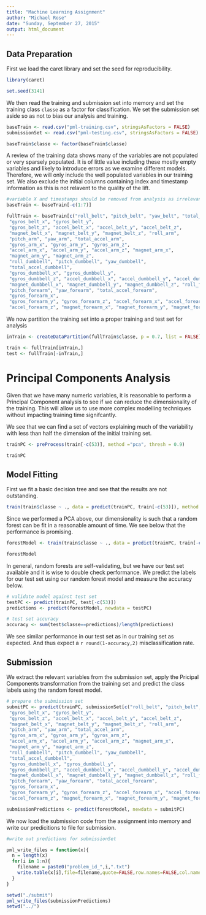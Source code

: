 ```yaml
---
title: "Machine Learning Assignment"
author: "Michael Rose"
date: "Sunday, September 27, 2015"
output: html_document
---
```


## Data Preparation
First we load the caret library and set the seed for reproducibility.

```r
library(caret)

set.seed(3141)
```

We then read the training and submission set into memory and set the training class `classe` as a factor for classification.  We set the submission set aside so as not to bias our analysis and training.

```r
baseTrain <- read.csv("pml-training.csv", stringsAsFactors = FALSE)
submissionSet <- read.csv("pml-testing.csv", stringsAsFactors = FALSE)

baseTrain$classe <- factor(baseTrain$classe)
```


A review of the training data shows many of the variables are not populated or very sparsely populated.  It is of little value including these mostly empty variables and likely to introduce errors as we examine different models.  Therefore, we will only include the well populated variables in our training set.  We also exclude the initial columns containing index and timestamp information as this is not relavent to the quality of the lift.

```r
#variable X and timestamps should be removed from analysis as irrelevant to classification
baseTrain <- baseTrain[-c(1:7)]

fullTrain <- baseTrain[c("roll_belt", "pitch_belt", "yaw_belt", "total_accel_belt",
 "gyros_belt_x", "gyros_belt_y", 
 "gyros_belt_z", "accel_belt_x", "accel_belt_y", "accel_belt_z", 
 "magnet_belt_x", "magnet_belt_y", "magnet_belt_z", "roll_arm", 
 "pitch_arm", "yaw_arm", "total_accel_arm", 
 "gyros_arm_x", "gyros_arm_y", "gyros_arm_z",
 "accel_arm_x", "accel_arm_y", "accel_arm_z", "magnet_arm_x",
 "magnet_arm_y", "magnet_arm_z",
 "roll_dumbbell", "pitch_dumbbell", "yaw_dumbbell", 
 "total_accel_dumbbell",
 "gyros_dumbbell_x", "gyros_dumbbell_y", 
 "gyros_dumbbell_z", "accel_dumbbell_x", "accel_dumbbell_y", "accel_dumbbell_z", 
 "magnet_dumbbell_x", "magnet_dumbbell_y", "magnet_dumbbell_z", "roll_forearm", 
 "pitch_forearm", "yaw_forearm", "total_accel_forearm", 
 "gyros_forearm_x", 
 "gyros_forearm_y", "gyros_forearm_z", "accel_forearm_x", "accel_forearm_y", 
 "accel_forearm_z", "magnet_forearm_x", "magnet_forearm_y", "magnet_forearm_z", "classe")]
```

We now partition the training set into a proper training and test set for analysis
``` r
inTrain <- createDataPartition(fullTrain$classe, p = 0.7, list = FALSE)

train <- fullTrain[inTrain,]
test <- fullTrain[-inTrain,]
```


# Principal Components Analysis

Given that we have many numeric variables, it is reasonable to perform a Principal Component analysis to see if we can reduce the dimensionality of the training.  This will allow us to use more complex modelling techniques without impacting training time signifcantly.

We see that we can find a set of vectors explaining much of the variability with less than half the dimension of the initial training set.
```r
trainPC <- preProcess(train[-c(53)], method ="pca", thresh = 0.9) 

trainPC
```

## Model Fitting
First we fit a basic decision tree and see that the results are not outstanding.  
```r
train(train$classe ~ ., data = predict(trainPC, train[-c(53)]), method = "rpart")
```

Since we performed a PCA above, our dimensionality is such that a random forest can be fit in a reasonable amount of time.  We see below that the performance is promising.
```r
forestModel <- train(train$classe ~ ., data = predict(trainPC, train[-c(53)]), method = "rf")

forestModel
```

In general, random forests are self-validating, but we have our test set available and it is wise to double check performance. We predict the labels for our test set using our random forest model and measure the accuracy below.

```r
# validate model against test set
testPC <- predict(trainPC, test[-c(53)])
predictions <- predict(forestModel, newdata = testPC)

# test set accuracy
accuracy <- sum(test$classe==predictions)/length(predictions)
```

We see similar performance in our test set as in our training set as expected.  And thus expect a `r round(1-accuracy,2)` misclassification rate.

## Submission
We extract the relevant variables from the submission set, apply the Pricipal Components transformation from the training set and predict the class labels using the random forest model.

```r
# prepare the submission set
submitPC <- predict(trainPC, submissionSet[c("roll_belt", "pitch_belt", "yaw_belt", "total_accel_belt",
 "gyros_belt_x", "gyros_belt_y", 
 "gyros_belt_z", "accel_belt_x", "accel_belt_y", "accel_belt_z", 
 "magnet_belt_x", "magnet_belt_y", "magnet_belt_z", "roll_arm", 
 "pitch_arm", "yaw_arm", "total_accel_arm", 
 "gyros_arm_x", "gyros_arm_y", "gyros_arm_z",
 "accel_arm_x", "accel_arm_y", "accel_arm_z", "magnet_arm_x",
 "magnet_arm_y", "magnet_arm_z",
 "roll_dumbbell", "pitch_dumbbell", "yaw_dumbbell", 
 "total_accel_dumbbell",
 "gyros_dumbbell_x", "gyros_dumbbell_y", 
 "gyros_dumbbell_z", "accel_dumbbell_x", "accel_dumbbell_y", "accel_dumbbell_z", 
 "magnet_dumbbell_x", "magnet_dumbbell_y", "magnet_dumbbell_z", "roll_forearm", 
 "pitch_forearm", "yaw_forearm", "total_accel_forearm", 
 "gyros_forearm_x", 
 "gyros_forearm_y", "gyros_forearm_z", "accel_forearm_x", "accel_forearm_y", 
 "accel_forearm_z", "magnet_forearm_x", "magnet_forearm_y", "magnet_forearm_z")])

submissionPredictions <- predict(forestModel, newdata = submitPC)
```

We now load the submission code from the assignment into memory and write our predicitions to file for submission.

```r
#write out predictions for submissionSet

pml_write_files = function(x){
  n = length(x)
  for(i in 1:n){
    filename = paste0("problem_id_",i,".txt")
    write.table(x[i],file=filename,quote=FALSE,row.names=FALSE,col.names=FALSE)
  }
}

setwd("./submit")
pml_write_files(submissionPredictions)
setwd("../")
```
